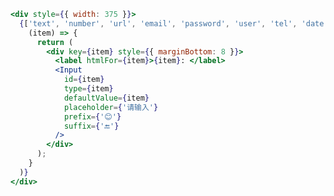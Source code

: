 ```jsx
<div style={{ width: 375 }}>
  {['text', 'number', 'url', 'email', 'password', 'user', 'tel', 'date', 'time', 'range'].map(
    (item) => {
      return (
        <div key={item} style={{ marginBottom: 8 }}>
          <label htmlFor={item}>{item}: </label>
          <Input
            id={item}
            type={item}
            defaultValue={item}
            placeholder={'请输入'}
            prefix={'😊'}
            suffix={'🔚'}
          />
        </div>
      );
    }
  )}
</div>
```